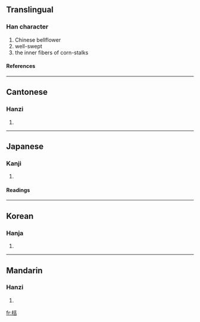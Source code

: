 ==Translingual==
===Han character===
{{Han char|rn=75|rad=木|as=06|sn=10|four=4496<sub>1</sub>|canj=木土口 (DGR)}}
# Chinese bellflower
# well-swept
# the inner fibers of corn-stalks
====References====
{{Han ref|kx=0526.080|dkj=14777|dj=0915.030|hdz=21194.030|uh=6854|ud=26708|bh=AEDC|bd=44764}}

----
==Cantonese==
===Hanzi===
{{yue-hanzi|jyut=|y=aat1, gat1}}
# {{defn|Cantonese}}

----
==Japanese==
===Kanji===
{{ja-kanji|grade=|rs=木06}}
# {{defn|Japanese}} 
====Readings====
{{ja-readings|on=[[きつ]] (kitsu), [[けつ]] (ketsu)|kun=[[はねつるべ]] (hanetsurube)}}

----
==Korean==
===Hanja===
{{ko-hanja|hangeul=길|eumhun=|rv=gil|mr=kil|y=kil}}
# {{defn|Korean}}

----
==Mandarin==
===Hanzi===
{{cmn-hanzi|pin=[[jié]] (jie2)|wg=chieh<sup>2</sup>}}
# {{defn|Mandarin}}

[[fr:桔]]